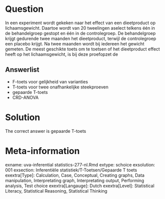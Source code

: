 Question
========

In een experiment wordt gekeken naar het effect van een dieetproduct op lichaamsgewicht. Daartoe wordt van 20 tweelingen aselect telkens één in de behandelgroep gestopt en één in de controlegroep. De behandelgroep krijgt gedurende twee maanden het dieetproduct, terwijl de controlegroep een placebo krijgt. Na twee maanden wordt bij iedereen het gewicht gemeten. De meest geschikte toets om te toetsen of het dieetproduct effect heeft op het lichaamsgewicht, is bij deze proefopzet de 

Answerlist
----------
* F-toets voor gelijkheid van varianties
* T-toets voor twee onafhankelijke steekproeven
* gepaarde T-toets
* CRD-ANOVA

Solution
========

The correct answer is  gepaarde T-toets 

Meta-information
================
exname: uva-inferential statistics-277-nl.Rmd 
extype: schoice 
exsolution: 001 
exsection: Inferentiële statistiek/T-Toetsen/Gepaarde T toets
exextra[Type]: Calculation, Case, Conceptual, Creating graphs, Data manipulation, Interpretating graph, Interpretating output, Performing analysis, Test choice 
exextra[Langauge]: Dutch 
exextra[Level]: Statistical Literacy, Statistical Reasoning, Statistical Thinking 
